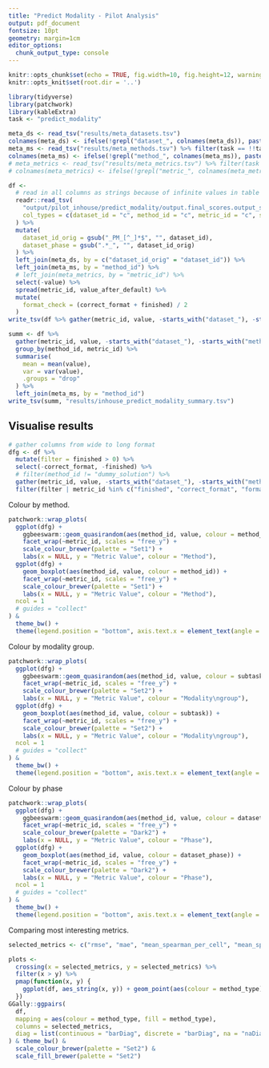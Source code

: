 ```yaml
---
title: "Predict Modality - Pilot Analysis"
output: pdf_document
fontsize: 10pt
geometry: margin=1cm
editor_options: 
  chunk_output_type: console
---
```


```r
knitr::opts_chunk$set(echo = TRUE, fig.width=10, fig.height=12, warning = FALSE)
knitr::opts_knit$set(root.dir = '..')

library(tidyverse)
library(patchwork)
library(kableExtra)
task <- "predict_modality"
```


```r
meta_ds <- read_tsv("results/meta_datasets.tsv")
colnames(meta_ds) <- ifelse(!grepl("dataset_", colnames(meta_ds)), paste0("dataset_", colnames(meta_ds)), colnames(meta_ds))
meta_ms <- read_tsv("results/meta_methods.tsv") %>% filter(task == !!task)
colnames(meta_ms) <- ifelse(!grepl("method_", colnames(meta_ms)), paste0("method_", colnames(meta_ms)), colnames(meta_ms))
# meta_metrics <- read_tsv("results/meta_metrics.tsv") %>% filter(task == !!task)
# colnames(meta_metrics) <- ifelse(!grepl("metric_", colnames(meta_metrics)), paste0("metric_", colnames(meta_metrics)), colnames(meta_metrics))

df <- 
  # read in all columns as strings because of infinite values in table
  readr::read_tsv(
    "output/pilot_inhouse/predict_modality/output.final_scores.output_scores.tsv",
    col_types = c(dataset_id = "c", method_id = "c", metric_id = "c", subtask = "c", value = "d", value_after_default = "d")
  ) %>%
  mutate(
    dataset_id_orig = gsub("_PM_[^_]*$", "", dataset_id),
    dataset_phase = gsub(".*_", "", dataset_id_orig)
  ) %>% 
  left_join(meta_ds, by = c("dataset_id_orig" = "dataset_id")) %>%
  left_join(meta_ms, by = "method_id") %>%
  # left_join(meta_metrics, by = "metric_id") %>%
  select(-value) %>%
  spread(metric_id, value_after_default) %>% 
  mutate(
    format_check = (correct_format + finished) / 2
  )
write_tsv(df %>% gather(metric_id, value, -starts_with("dataset_"), -starts_with("method_"), -starts_with("metric_"), -subtask), "results/inhouse_predict_modality_scores.tsv")
```

```r
summ <- df %>% 
  gather(metric_id, value, -starts_with("dataset_"), -starts_with("method_"), -subtask) %>% 
  group_by(method_id, metric_id) %>%
  summarise(
    mean = mean(value),
    var = var(value),
    .groups = "drop"
  ) %>% 
  left_join(meta_ms, by = "method_id")
write_tsv(summ, "results/inhouse_predict_modality_summary.tsv")
```

\newpage
## Visualise results
```r
# gather columns from wide to long format
dfg <- df %>%
  mutate(filter = finished > 0) %>%
  select(-correct_format, -finished) %>%
  # filter(method_id != "dummy_solution") %>%
  gather(metric_id, value, -starts_with("dataset_"), -starts_with("method"), -subtask, -filter) %>%
  filter(filter | metric_id %in% c("finished", "correct_format", "format_check"))
```

Colour by method.

```r
patchwork::wrap_plots(
  ggplot(dfg) +
    ggbeeswarm::geom_quasirandom(aes(method_id, value, colour = method_id), groupOnX = TRUE, size = 1) +
    facet_wrap(~metric_id, scales = "free_y") +
    scale_colour_brewer(palette = "Set1") +
    labs(x = NULL, y = "Metric Value", colour = "Method"),
  ggplot(dfg) +
    geom_boxplot(aes(method_id, value, colour = method_id)) +
    facet_wrap(~metric_id, scales = "free_y") +
    scale_colour_brewer(palette = "Set1") +
    labs(x = NULL, y = "Metric Value", colour = "Method"),
  ncol = 1
  # guides = "collect"
) &
  theme_bw() +
  theme(legend.position = "bottom", axis.text.x = element_text(angle = 30, hjust = 1))
```

\newpage
Colour by modality group.

```r
patchwork::wrap_plots(
  ggplot(dfg) +
    ggbeeswarm::geom_quasirandom(aes(method_id, value, colour = subtask), groupOnX = TRUE, size = 1) +
    facet_wrap(~metric_id, scales = "free_y") +
    scale_colour_brewer(palette = "Set2") +
    labs(x = NULL, y = "Metric Value", colour = "Modality\ngroup"),
  ggplot(dfg) +
    geom_boxplot(aes(method_id, value, colour = subtask)) +
    facet_wrap(~metric_id, scales = "free_y") +
    scale_colour_brewer(palette = "Set2") +
    labs(x = NULL, y = "Metric Value", colour = "Modality\ngroup"),
  ncol = 1
  # guides = "collect"
) &
  theme_bw() +
  theme(legend.position = "bottom", axis.text.x = element_text(angle = 30, hjust = 1))
```


\newpage
Colour by phase

```r
patchwork::wrap_plots(
  ggplot(dfg) +
    ggbeeswarm::geom_quasirandom(aes(method_id, value, colour = dataset_phase), groupOnX = TRUE, size = 1) +
    facet_wrap(~metric_id, scales = "free_y") +
    scale_colour_brewer(palette = "Dark2") +
    labs(x = NULL, y = "Metric Value", colour = "Phase"),
  ggplot(dfg) +
    geom_boxplot(aes(method_id, value, colour = dataset_phase)) +
    facet_wrap(~metric_id, scales = "free_y") +
    scale_colour_brewer(palette = "Dark2") +
    labs(x = NULL, y = "Metric Value", colour = "Phase"),
  ncol = 1
  # guides = "collect"
) &
  theme_bw() +
  theme(legend.position = "bottom", axis.text.x = element_text(angle = 30, hjust = 1))
```

\newpage
Comparing most interesting metrics.

```r
selected_metrics <- c("rmse", "mae", "mean_spearman_per_cell", "mean_spearman_per_gene")

plots <- 
  crossing(x = selected_metrics, y = selected_metrics) %>% 
  filter(x > y) %>% 
  pmap(function(x, y) {
    ggplot(df, aes_string(x, y)) + geom_point(aes(colour = method_type)) + labs(x = x, y = y)
  })
GGally::ggpairs(
  df, 
  mapping = aes(colour = method_type, fill = method_type), 
  columns = selected_metrics,
  diag = list(continuous = "barDiag", discrete = "barDiag", na = "naDiag")
) & theme_bw() & 
  scale_colour_brewer(palette = "Set2") &
  scale_fill_brewer(palette = "Set2")
```
